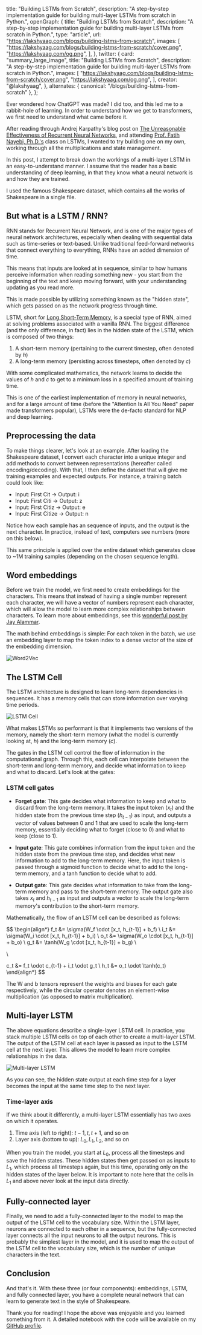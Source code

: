   title: "Building LSTMs from Scratch",
  description:
    "A step-by-step implementation guide for building multi-layer LSTMs from scratch in Python.",
  openGraph: {
    title: "Building LSTMs from Scratch",
    description:
      "A step-by-step implementation guide for building multi-layer LSTMs from scratch in Python.",
    type: "article",
    url: "https://lakshyaag.com/blogs/building-lstms-from-scratch",
    images: [
      "https://lakshyaag.com/blogs/building-lstms-from-scratch/cover.png",
      "https://lakshyaag.com/og.png",
    ],
  },
  twitter: {
    card: "summary_large_image",
    title: "Building LSTMs from Scratch",
    description:
      "A step-by-step implementation guide for building multi-layer LSTMs from scratch in Python.",
    images: [
      "https://lakshyaag.com/blogs/building-lstms-from-scratch/cover.png",
      "https://lakshyaag.com/og.png",
    ],
    creator: "@lakshyaag",
  },
  alternates: { canonical: "/blogs/building-lstms-from-scratch" },
};

<Cover
  src="/blogs/building-lstms-from-scratch/cover.png"
  alt="Building LSTMs from Scratch"
  caption="Building LSTMs from Scratch"
/>


Ever wondered how ChatGPT was made? I did too, and this led me to a rabbit-hole of learning. In order to understand how we get to transformers, we first need to understand what came before it.

After reading through Andrej Karpathy's blog post on [The Unreasonable Effectiveness of Recurrent Neural Networks](https://karpathy.github.io/2015/05/21/rnn-effectiveness/), and attending [Prof. Fatih Nayebi, Ph.D.'s](https://www.linkedin.com/in/thefatih/) class on LSTMs, I wanted to try building one on my own, working through all the multiplications and state management.

In this post, I attempt to break down the workings of a multi-layer LSTM in an easy-to-understand manner. I assume that the reader has a basic understanding of deep learning, in that they know what a neural network is and how they are trained.

I used the famous Shakespeare dataset, which contains all the works of Shakespeare in a single file.

## But what is a LSTM / RNN?

RNN stands for Recurrent Neural Network, and is one of the major types of neural network architectures, especially when dealing with sequential data such as time-series or text-based. Unlike traditional feed-forward networks that connect everything to everything, RNNs have an added dimension of time.

This means that inputs are looked at in sequence, similar to how humans perceive information when reading something new - you start from the beginning of the text and keep moving forward, with your understanding updating as you read more.

This is made possible by utilizing something known as the "hidden state", which gets passed on as the network progress through time.

LSTM, short for [Long Short-Term Memory](https://en.wikipedia.org/wiki/Long_short-term_memory), is a special type of RNN, aimed at solving problems associated with a vanilla RNN. The biggest difference (and the only difference, in fact) lies in the hidden state of the LSTM, which is composed of two things:

1. A short-term memory (pertaining to the current timestep, often denoted by $h$)
2. A long-term memory (persisting across timesteps, often denoted by $c$)

With some complicated mathematics, the network learns to decide the values of $h$ and $c$ to get to a minimum loss in a specified amount of training time.

This is one of the earliest implementation of memory in neural networks, and for a large amount of time (before the "Attention Is All You Need" paper made transformers popular), LSTMs were the de-facto standard for NLP and deep learning.

## Preprocessing the data

To make things clearer, let's look at an example. After loading the Shakespeare dataset, I convert each character into a unique integer and add methods to convert between representations (hereafter called encoding/decoding). With that, I then define the dataset that will give me training examples and expected outputs. For instance, a training batch could look like:

- Input: First Cit -> Output: i
- Input: First Citi -> Output: z
- Input: First Citiz -> Output: e
- Input: First Citize -> Output: n

Notice how each sample has an sequence of inputs, and the output is the next character. In practice, instead of text, computers see numbers (more on this below).

This same principle is applied over the entire dataset which generates close to ~1M training samples (depending on the chosen sequence length).

## Word embeddings

Before we train the model, we first need to create embeddings for the characters. This means that instead of having a single number represent each character, we will have a vector of numbers represent each character, which will allow the model to learn more complex relationships between characters. To learn more about embeddings, see this [wonderful post by Jay Alammar](https://jalammar.github.io/illustrated-word2vec/).

The math behind embeddings is simple: For each token in the batch, we use an embedding layer to map the token index to a dense vector of the size of the embedding dimension.

![Word2Vec](/blogs/building-lstms-from-scratch/word2vec.png)

## The LSTM Cell

The LSTM architecture is designed to learn long-term dependencies in sequences. It has a memory cells that can store information over varying time periods.

![LSTM Cell](/blogs/building-lstms-from-scratch/lstm_cell.png)

What makes LSTMs so performant is that it implements two versions of the memory, namely the short-term memory (what the model is currently looking at, $h$) and the long-term memory ($c$).

The gates in the LSTM cell control the flow of information in the computational graph. Through this, each cell can interpolate between the short-term and long-term memory, and decide what information to keep and what to discard. Let's look at the gates:

### LSTM cell gates

- **Forget gate**: This gate decides what information to keep and what to discard from the long-term memory. It takes the input token ($x_t$) and the hidden state from the previous time step ($h_{t-1}$) as input, and outputs a vector of values between 0 and 1 that are used to scale the long-term memory, essentially deciding what to forget (close to 0) and what to keep (close to 1).

- **Input gate**: This gate combines information from the input token and the hidden state from the previous time step, and decides what new information to add to the long-term memory. Here, the input token is passed through a sigmoid function to decide what to add to the long-term memory, and a tanh function to decide what to add.

- **Output gate**: This gate decides what information to take from the long-term memory and pass to the short-term memory. The output gate also takes $x_t$ and $h_{t-1}$ as input and outputs a vector to scale the long-term memory's contribution to the short-term memory.

Mathematically, the flow of an LSTM cell can be described as follows:

$$
\begin{align*}
f_t &= \sigma(W_f \cdot [x_t, h_{t-1}] + b_f) \\
i_t &= \sigma(W_i \cdot [x_t, h_{t-1}] + b_i) \\
o_t &= \sigma(W_o \cdot [x_t, h_{t-1}] + b_o) \\
g_t &= \tanh(W_g \cdot [x_t, h_{t-1}] + b_g) \\

\\

c_t &= f_t \odot c_{t-1} + i_t \odot g_t \\
h_t &= o_t \odot \tanh(c_t)
\end{align*}
$$

The W and b tensors represent the weights and biases for each gate respectively, while the circular operator denotes an element-wise multiplication (as opposed to matrix multiplication).

## Multi-layer LSTM

The above equations describe a single-layer LSTM cell. In practice, you stack multiple LSTM cells on top of each other to create a multi-layer LSTM. The output of the LSTM cell at each layer is passed as input to the LSTM cell at the next layer. This allows the model to learn more complex relationships in the data.

![Multi-layer LSTM](/blogs/building-lstms-from-scratch/multi_layer_lstm.png)

As you can see, the hidden state output at each time step for a layer becomes the input at the same time step to the next layer.

### Time-layer axis

If we think about it differently, a multi-layer LSTM essentially has two axes on which it operates.

1. Time axis (left to right): $t-1, t, t+1$, and so on
2. Layer axis (bottom to up): $L_0, L_1, L_2$, and so on

When you train the model, you start at $L_0$, process all the timesteps and save the hidden states. These hidden states then get passed on as inputs to $L_1$, which process all timesteps again, but this time, operating only on the hidden states of the layer below. It is important to note here that the cells in $L_1$ and above never look at the input data directly.

## Fully-connected layer

Finally, we need to add a fully-connected layer to the model to map the output of the LSTM cell to the vocabulary size.
Within the LSTM layer, neurons are connected to each other in a sequence, but the fully-connected layer connects all the input neurons to all the output neurons. This is probably the simplest layer in the model, and it is used to map the output of the LSTM cell to the vocabulary size, which is the number of unique characters in the text.

## Conclusion

And that's it. With these three (or four components): embeddings, LSTM, and fully connected layer, you have a complete neural network that can learn to generate text in the style of Shakespeare.

Thank you for reading! I hope the above was enjoyable and you learned something from it. A detailed notebook with the code will be available on my [GitHub profile](https://github.com/lakshyaag/Deep-Learning-From-Scratch).
